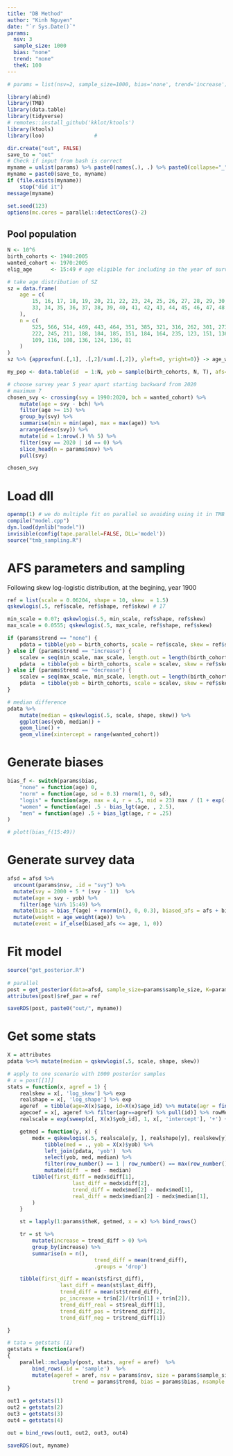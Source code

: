 ```yaml
---
title: "DB Method"
author: "Kinh Nguyen"
date: "`r Sys.Date()`"
params:
  nsv: 3
  sample_size: 1000
  bias: "none"
  trend: "none"
  theK: 100
---
```


```r
# params = list(nsv=2, sample_size=1000, bias='none', trend='increase')

library(abind)
library(TMB)
library(data.table)
library(tidyverse)
# remotes::install_github('kklot/ktools')
library(ktools)
library(loo)                # 

dir.create("out", FALSE)
save_to = "out"
# Check if input from bash is correct
myname = unlist(params) %>% paste0(names(.), .) %>% paste0(collapse="_") %>% paste0(".rds")
myname = paste0(save_to, myname)
if (file.exists(myname))
	stop("did it")
message(myname)

set.seed(123)
options(mc.cores = parallel::detectCores()-2)
```

## Pool population

```r
N <- 10^6
birth_cohorts <- 1940:2005
wanted_cohort <- 1970:2005
elig_age      <- 15:49 # age eligible for including in the year of surveys

# take age distribution of SZ
sz = data.frame(
    age = c(
        15, 16, 17, 18, 19, 20, 21, 22, 23, 24, 25, 26, 27, 28, 29, 30, 31, 32,
        33, 34, 35, 36, 37, 38, 39, 40, 41, 42, 43, 44, 45, 46, 47, 48, 49
    ),
    n = c(
        525, 566, 514, 469, 443, 464, 351, 385, 321, 316, 262, 301, 273, 241,
        222, 245, 211, 188, 184, 185, 151, 184, 164, 235, 123, 151, 136, 144,
        109, 116, 108, 136, 124, 136, 81
    )
)
sz %>% {approxfun(.[,1], .[,2]/sum(.[,2]), yleft=0, yright=0)} -> age_weight

my_pop <- data.table(id  = 1:N, yob = sample(birth_cohorts, N, T), afs=0)

# choose survey year 5 year apart starting backward from 2020
# maximum 7
chosen_svy <- crossing(svy = 1990:2020, bch = wanted_cohort) %>%
    mutate(age = svy - bch) %>%
    filter(age >= 15) %>%
    group_by(svy) %>%
    summarise(min = min(age), max = max(age)) %>%
    arrange(desc(svy)) %>%
    mutate(id = 1:nrow(.) %% 5) %>%
    filter(svy == 2020 | id == 0) %>%
    slice_head(n = params$nsv) %>%
    pull(svy)

chosen_svy
```

# Load dll

```r
openmp(1) # we do multiple fit on parallel so avoiding using it in TMB
compile("model.cpp")
dyn.load(dynlib("model"))
invisible(config(tape.parallel=FALSE, DLL='model'))
source("tmb_sampling.R")
```

# AFS parameters and sampling

Following skew log-logistic distribution, at the begining, year 1900

```r
ref = list(scale = 0.06204, shape = 10, skew  = 1.5)
qskewlogis(.5, ref$scale, ref$shape, ref$skew) # 17

min_scale = 0.07; qskewlogis(.5, min_scale, ref$shape, ref$skew) 
max_scale = 0.0555; qskewlogis(.5, max_scale, ref$shape, ref$skew) 

if (params$trend == "none") {
	pdata = tibble(yob = birth_cohorts, scale = ref$scale, skew = ref$skew, shape = ref$shape)
} else if (params$trend == "increase") {
	scalev = seq(min_scale, max_scale, length.out = length(birth_cohorts))
	pdata  = tibble(yob = birth_cohorts, scale = scalev, skew = ref$skew, shape = ref$shape)
} else if (params$trend == "decrease") {
	scalev = seq(max_scale, min_scale, length.out = length(birth_cohorts))
	pdata  = tibble(yob = birth_cohorts, scale = scalev, skew = ref$skew, shape = ref$shape)
}

# median difference
pdata %>%
    mutate(median = qskewlogis(.5, scale, shape, skew)) %>%
    ggplot(aes(yob, median)) +
    geom_line() +
    geom_vline(xintercept = range(wanted_cohort))
```

# Generate biases

```r
bias_f <- switch(params$bias,
    "none" = function(age) 0,
    "norm" = function(age, sd = 0.3) rnorm(1, 0, sd),
    "logis" = function(age, max = 4, r = .5, mid = 23) max / (1 + exp(-r * (age - mid))) - max / 2,
    "women" = function(age) .5 - bias_lgt(age, , 2.5),
    "men" = function(age) .5 + bias_lgt(age, r = .25)
)

# plott(bias_f(15:49))
```

# Generate survey data

```r
afsd = afsd %>%
  uncount(params$nsv, .id = "svy") %>% 
  mutate(svy = 2000 + 5 * (svy - 1))  %>% 
  mutate(age = svy - yob) %>%
	filter(age %in% 15:49) %>% 
  mutate(bias = bias_f(age) + rnorm(n(), 0, 0.3), biased_afs = afs + bias) %>% 
  mutate(weight = age_weight(age)) %>% 
  mutate(event = if_else(biased_afs <= age, 1, 0))
```

# Fit model

```r
source("get_posterior.R")
 
# parallel
post = get_posterior(data=afsd, sample_size=params$sample_size, K=params$theK)
attributes(post)$ref_par = ref 

saveRDS(post, paste0("out/", myname))
```

# Get some stats

```r
X = attributes
pdata %<>% mutate(median = qskewlogis(.5, scale, shape, skew))

# apply to one scenario with 1000 posterior samples
# x = post[[1]]
stats = function(x, agref = 1) {
	realskew = x[, 'log_skew'] %>% exp
	realshape = x[, 'log_shape'] %>% exp
	ageref  = tibble(age=X(x)$age, id=X(x)$age_id) %>% mutate(agr = findInterval(age, seq(15, 50, 5))) 
	agecoef = x[, ageref %>% filter(agr==agref) %>% pull(id)] %>% rowMeans
	realscale = exp(sweep(x[, X(x)$yob_id], 1, x[, 'intercept'], '+') + agecoef) 

	getmed = function(y, x) {
		medx = qskewlogis(.5, realscale[y, ], realshape[y], realskew[y]) %>% 
			tibble(med = ., yob = X(x)$yob) %>% 
			left_join(pdata, 'yob')  %>% 
			select(yob, med, median) %>% 
			filter(row_number() == 1 | row_number() == max(row_number()))  %>% 
			mutate(diff  = med - median)  
		tibble(first_diff = medx$diff[1], 
					 last_diff = medx$diff[2], 
					 trend_diff = medx$med[2] - medx$med[1], 
					 real_diff = medx$median[2] - medx$median[1], 
		)
	}

	st = lapply(1:params$theK, getmed, x = x) %>% bind_rows()  

	tr = st %>%  
		mutate(increase = trend_diff > 0) %>% 
		group_by(increase) %>% 
		summarise(n = n(), 
							trend_diff = mean(trend_diff), 
							.groups = 'drop')  

	tibble(first_diff = mean(st$first_diff), 
				 last_diff = mean(st$last_diff), 
				 trend_diff = mean(st$trend_diff), 
				 pc_increase = tr$n[2]/(tr$n[1] + tr$n[2]), 
				 trend_diff_real = st$real_diff[1], 
				 trend_diff_pos = tr$trend_diff[2], 
				 trend_diff_neg = tr$trend_diff[1])

}

# tata = getstats (1)
getstats = function(aref) 
{
	parallel::mclapply(post, stats, agref = aref)  %>% 
		bind_rows(.id = 'sample')  %>% 
		mutate(ageref = aref, nsv = params$nsv, size = params$sample_size, 
					 trend = params$trend, bias = params$bias, nsample = params$theK) 
}
	
out1 = getstats(1)
out2 = getstats(2)
out3 = getstats(3)
out4 = getstats(4)

out = bind_rows(out1, out2, out3, out4)

saveRDS(out, myname)
```

